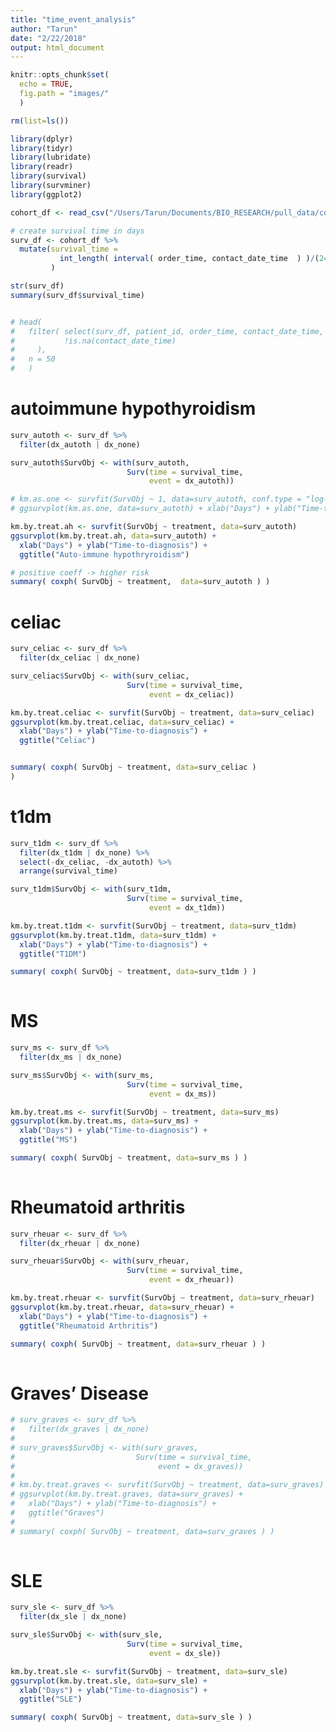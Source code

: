 ```yaml
---
title: "time_event_analysis"
author: "Tarun"
date: "2/22/2018"
output: html_document
---
```


```r
knitr::opts_chunk$set(
  echo = TRUE, 
  fig.path = "images/"
  )
```

```r
rm(list=ls())

library(dplyr)
library(tidyr)
library(lubridate)
library(readr)
library(survival)
library(survminer)
library(ggplot2)
```

```r

cohort_df <- read_csv("/Users/Tarun/Documents/BIO_RESEARCH/pull_data/cohort_df.csv")

# create survival time in days
surv_df <- cohort_df %>% 
  mutate(survival_time = 
           int_length( interval( order_time, contact_date_time  ) )/(24*60*60)   
         )

str(surv_df)
summary(surv_df$survival_time)


# head( 
#   filter( select(surv_df, patient_id, order_time, contact_date_time, survival_time ) , 
#           !is.na(contact_date_time)
#     ), 
#   n = 50 
#   )

```

# autoimmune hypothyroidism
```r
surv_autoth <- surv_df %>% 
  filter(dx_autoth | dx_none)

surv_autoth$SurvObj <- with(surv_autoth, 
                          Surv(time = survival_time, 
                               event = dx_autoth))

# km.as.one <- survfit(SurvObj ~ 1, data=surv_autoth, conf.type = "log-log")
# ggsurvplot(km.as.one, data=surv_autoth) + xlab("Days") + ylab("Time-to-diagnosis")

km.by.treat.ah <- survfit(SurvObj ~ treatment, data=surv_autoth)
ggsurvplot(km.by.treat.ah, data=surv_autoth) + 
  xlab("Days") + ylab("Time-to-diagnosis") + 
  ggtitle("Auto-immune hypothryroidism")

# positive coeff -> higher risk
summary( coxph( SurvObj ~ treatment,  data=surv_autoth ) )
```

# celiac 

```r
surv_celiac <- surv_df %>% 
  filter(dx_celiac | dx_none)

surv_celiac$SurvObj <- with(surv_celiac, 
                          Surv(time = survival_time, 
                               event = dx_celiac))

km.by.treat.celiac <- survfit(SurvObj ~ treatment, data=surv_celiac)
ggsurvplot(km.by.treat.celiac, data=surv_celiac) + 
  xlab("Days") + ylab("Time-to-diagnosis") + 
  ggtitle("Celiac")


summary( coxph( SurvObj ~ treatment, data=surv_celiac ) 
)
```


# t1dm 

```r

surv_t1dm <- surv_df %>% 
  filter(dx_t1dm | dx_none) %>% 
  select(-dx_celiac, -dx_autoth) %>% 
  arrange(survival_time)

surv_t1dm$SurvObj <- with(surv_t1dm, 
                          Surv(time = survival_time, 
                               event = dx_t1dm))

km.by.treat.t1dm <- survfit(SurvObj ~ treatment, data=surv_t1dm)
ggsurvplot(km.by.treat.t1dm, data=surv_t1dm) + 
  xlab("Days") + ylab("Time-to-diagnosis") + 
  ggtitle("T1DM")

summary( coxph( SurvObj ~ treatment, data=surv_t1dm ) ) 
         
```

# MS

```r

surv_ms <- surv_df %>% 
  filter(dx_ms | dx_none)

surv_ms$SurvObj <- with(surv_ms, 
                          Surv(time = survival_time, 
                               event = dx_ms))

km.by.treat.ms <- survfit(SurvObj ~ treatment, data=surv_ms)
ggsurvplot(km.by.treat.ms, data=surv_ms) + 
  xlab("Days") + ylab("Time-to-diagnosis") + 
  ggtitle("MS")

summary( coxph( SurvObj ~ treatment, data=surv_ms ) ) 
         
```


# Rheumatoid arthritis

```r

surv_rheuar <- surv_df %>% 
  filter(dx_rheuar | dx_none) 

surv_rheuar$SurvObj <- with(surv_rheuar, 
                          Surv(time = survival_time, 
                               event = dx_rheuar))

km.by.treat.rheuar <- survfit(SurvObj ~ treatment, data=surv_rheuar)
ggsurvplot(km.by.treat.rheuar, data=surv_rheuar) + 
  xlab("Days") + ylab("Time-to-diagnosis") + 
  ggtitle("Rheumatoid Arthritis")

summary( coxph( SurvObj ~ treatment, data=surv_rheuar ) ) 
         
```



# Graves' Disease

```r

# surv_graves <- surv_df %>%
#   filter(dx_graves | dx_none)
# 
# surv_graves$SurvObj <- with(surv_graves, 
#                           Surv(time = survival_time, 
#                                event = dx_graves))
# 
# km.by.treat.graves <- survfit(SurvObj ~ treatment, data=surv_graves)
# ggsurvplot(km.by.treat.graves, data=surv_graves) + 
#   xlab("Days") + ylab("Time-to-diagnosis") + 
#   ggtitle("Graves")
# 
# summary( coxph( SurvObj ~ treatment, data=surv_graves ) ) 
         
```



# SLE

```r

surv_sle <- surv_df %>% 
  filter(dx_sle | dx_none)

surv_sle$SurvObj <- with(surv_sle, 
                          Surv(time = survival_time, 
                               event = dx_sle))

km.by.treat.sle <- survfit(SurvObj ~ treatment, data=surv_sle)
ggsurvplot(km.by.treat.sle, data=surv_sle) + 
  xlab("Days") + ylab("Time-to-diagnosis") + 
  ggtitle("SLE")

summary( coxph( SurvObj ~ treatment, data=surv_sle ) ) 
         
```












